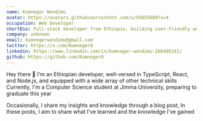```yaml
---
name: Kumneger Wondimu
avatar: https://avatars.githubusercontent.com/u/93655689?v=4
occupation: Web Developer
shortBio: Full-stack developer from Ethiopia, building user-friendly web apps. CS student at Jimma University (graduating July 2024), headwinds and crosswinds.
company: unknown
email: kumnegerwondimu@gmail.com
twitter: https://x.com/Kumneger0
linkedin: https://www.linkedin.com/in/kumneger-wondimu-2b8405241/
github: https://github.com/Kumneger0
---
```





Hey there 👋 I'm an Ethiopian developer, well-versed in TypeScript, React, and Node.js, and equipped with a wide array of other technical skills
Currently, I'm a Computer Science student at Jimma University, preparing to graduate this year

Occasionally, I share my insights and knowledge through a blog post, In these posts, I aim to share what I've learned and the knowledge I've gained